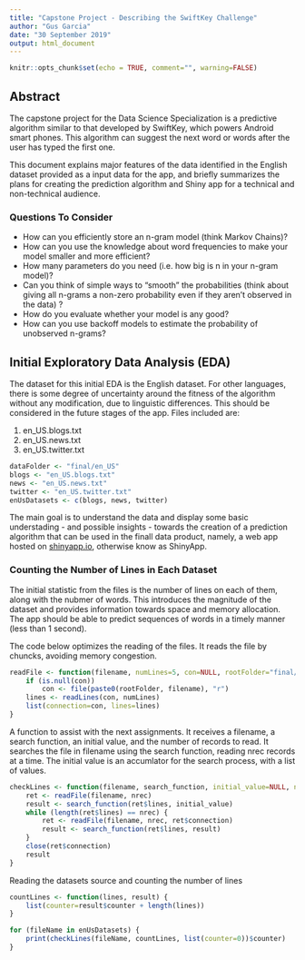 ```yaml
---
title: "Capstone Project - Describing the SwiftKey Challenge"
author: "Gus Garcia"
date: "30 September 2019"
output: html_document
---
```


```r
knitr::opts_chunk$set(echo = TRUE, comment="", warning=FALSE)
```

## Abstract

The capstone project for the Data Science Specialization is a predictive algorithm similar to that developed by SwiftKey, which powers Android smart phones. This algorithm can suggest the next word or words after the user has typed the first one.

This document explains major features of the data identified in the English dataset provided as a input data for the app, and briefly summarizes the plans for creating the prediction algorithm and Shiny app for a technical and non-technical audience. 

### Questions To Consider
* How can you efficiently store an n-gram model (think Markov Chains)?
* How can you use the knowledge about word frequencies to make your model smaller and more efficient?
* How many parameters do you need (i.e. how big is n in your n-gram model)?
* Can you think of simple ways to "smooth" the probabilities (think about giving all n-grams a non-zero probability even if they aren't observed in the data) ?
* How do you evaluate whether your model is any good?
* How can you use backoff models to estimate the probability of unobserved n-grams?

## Initial Exploratory Data Analysis (EDA)

The dataset for this initial EDA is the English dataset. For other languages, there is some degree of uncertainty around the fitness of the algorithm without any modification, due to linguistic differences. This should be considered in the future stages of the app. Files included are:

1. en_US.blogs.txt  
2. en_US.news.txt  
3. en_US.twitter.txt  

```r
dataFolder <- "final/en_US"
blogs <- "en_US.blogs.txt"
news <- "en_US.news.txt"
twitter <- "en_US.twitter.txt"
enUsDatasets <- c(blogs, news, twitter)
```

The main goal is to understand the data and display some basic understading - and possible insights - towards the creation of a prediction algorithm that can be used in the finall data product, namely, a web app hosted on [shinyapp.io](https://shinyapp.io), otherwise know as ShinyApp.

### Counting the Number of Lines in Each Dataset

The initial statistic from the files is the number of lines on each of them, along with the nubmer of words. This introduces the magnitude of the dataset and provides information towards space and memory allocation. The app should be able to predict sequences of words in a timely manner (less than 1 second).

The code below optimizes the reading of the files. It reads the file by chuncks, avoiding memory congestion.
```r

readFile <- function(filename, numLines=5, con=NULL, rootFolder="final/en_US/") {
    if (is.null(con))
        con <- file(paste0(rootFolder, filename), "r")
    lines <- readLines(con, numLines)
    list(connection=con, lines=lines)
}
```

A function to assist with the next assignments. It receives a filename, a search function, an initial value, and the number of records to read. It searches the file in filename using the search function, reading nrec records at a time. The initial value is an accumlator for the search process, with a list of values.
```r

checkLines <- function(filename, search_function, initial_value=NULL, nrec=1000) {
    ret <- readFile(filename, nrec)
    result <- search_function(ret$lines, initial_value)
    while (length(ret$lines) == nrec) {
        ret <- readFile(filename, nrec, ret$connection)
        result <- search_function(ret$lines, result)
    }
    close(ret$connection)
    result
}
```

Reading the datasets source and counting the number of lines
```r

countLines <- function(lines, result) {
    list(counter=result$counter + length(lines))
}

for (fileName in enUsDatasets) {
    print(checkLines(fileName, countLines, list(counter=0))$counter)
}
```
